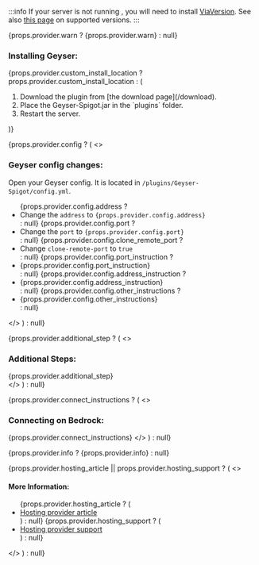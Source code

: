 

:::info
If your server is not running <Versions platform="java"/>, you will need to install <a href="https://viaversion.com/">ViaVersion</a>.
See also [this page](/wiki/geyser/supported-versions/) on supported versions.
:::

{props.provider.warn ? <Admonition type="warning" title='Warn'>{props.provider.warn}</Admonition> : null}

<h3>Installing Geyser:</h3>
{props.provider.custom_install_location ? props.provider.custom_install_location : (
    <ol>
        <li>Download the plugin from [the download page](/download).</li>
        <li>Place the Geyser-Spigot.jar in the `plugins` folder.</li>
        <li>Restart the server.</li>
    </ol>
)}
<br />

{props.provider.config ? (
    <>
        <h3>Geyser config changes:</h3>
        Open your Geyser config. It is located in `/plugins/Geyser-Spigot/config.yml`.
        <ul>
            {props.provider.config.address ? <li>Change the `address` to `{props.provider.config.address}`</li> : null}
            {props.provider.config.port ? <li>Change the `port` to `{props.provider.config.port}`</li> : null}
            {props.provider.config.clone_remote_port ? <li>Change `clone-remote-port` to `true`</li> : null}
            {props.provider.config.port_instruction ? <li>{props.provider.config.port_instruction}</li> : null}
            {props.provider.config.address_instruction ? <li>{props.provider.config.address_instruction}</li> : null}
            {props.provider.config.other_instructions ? <li>{props.provider.config.other_instructions}</li> : null}
        </ul>
    </>
) : null}

{props.provider.additional_step ? (
    <>
        <h3>Additional Steps:</h3>
        {props.provider.additional_step}
        <br />
    </>
) : null}


{props.provider.connect_instructions ? (
    <>
        <h3>Connecting on Bedrock:</h3>
        {props.provider.connect_instructions}
    </>
) : null}
<br />

{props.provider.info ? <Admonition type="info" title='Info'>{props.provider.info}</Admonition> : null}


{props.provider.hosting_article || props.provider.hosting_support ? (
    <>
        <h4>More Information:</h4>
        <ul>
            {props.provider.hosting_article ? (<li><a href={props.provider.hosting_article} target='_blank'>Hosting provider article</a></li>) : null}
            {props.provider.hosting_support ? (<li><a href={props.provider.hosting_support} target='_blank'>Hosting provider support</a></li>) : null}
        </ul>
    </>
) : null}
